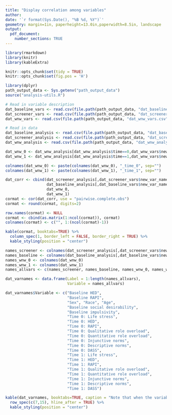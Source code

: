```yaml
---
title: "Display correlation among variables"
author: 
date: '`r format(Sys.Date(), "%B %d, %Y")`'
geometry: margin=1in, paperheight=13.0in,paperwidth=8.5in, landscape
output: 
  pdf_document:
    number_sections: TRUE
---
```



```r
library(rmarkdown)
library(knitr)
library(kableExtra)
```

```r
knitr::opts_chunk$set(tidy = TRUE)
knitr::opts_chunk$set(fig.pos = 'H')
```

```r
library(dplyr)
path_output_data <- Sys.getenv("path_output_data")
source("analysis-utils.R")

# Read in variable description
dat_baseline_vars <- read.csv(file.path(path_output_data, "dat_baseline_vars.csv"), header = TRUE)
dat_screener_vars <- read.csv(file.path(path_output_data, "dat_screener_vars.csv"), header = TRUE)
dat_wnw_vars <- read.csv(file.path(path_output_data, "dat_wnw_vars.csv"), header = TRUE)

# Read in data
dat_baseline_analysis <- read.csv(file.path(path_output_data, "dat_baseline_analysis.csv"), header = TRUE)
dat_screener_analysis <- read.csv(file.path(path_output_data, "dat_screener_analysis.csv"), header = TRUE)
dat_wnw_analysis <- read.csv(file.path(path_output_data, "dat_wnw_analysis.csv"), header = TRUE)
```


```r
dat_wnw_0 <- dat_wnw_analysis[dat_wnw_analysis$time==0,dat_wnw_vars$new_var_name]
dat_wnw_1 <- dat_wnw_analysis[dat_wnw_analysis$time==1,dat_wnw_vars$new_var_name]

colnames(dat_wnw_0) <- paste(colnames(dat_wnw_0), "_time_0", sep="")
colnames(dat_wnw_1) <- paste(colnames(dat_wnw_1), "_time_1", sep="")

dat_corr <- cbind(dat_screener_analysis[,dat_screener_vars$new_var_name],
                  dat_baseline_analysis[,dat_baseline_vars$new_var_name],
                  dat_wnw_0,
                  dat_wnw_1)
cormat <- cor(dat_corr, use = "pairwise.complete.obs")
cormat <- round(cormat, digits=2)
```


```r
row.names(cormat) <- NULL
cormat <- cbind(as.matrix(1:ncol(cormat)), cormat)
colnames(cormat) <- c("", 1:(ncol(cormat)-1))

kable(cormat, booktabs=TRUE) %>%
  column_spec(1, border_left = FALSE, border_right = TRUE) %>%
  kable_styling(position = "center")
```

\newpage


```r
names_screener <- colnames(dat_screener_analysis[,dat_screener_vars$new_var_name])
names_baseline <- colnames(dat_baseline_analysis[,dat_baseline_vars$new_var_name])
names_wnw_0 <- colnames(dat_wnw_0)
names_wnw_1 <- colnames(dat_wnw_1)
names_allvars <- c(names_screener, names_baseline, names_wnw_0, names_wnw_1)

dat_varnames <- data.frame(Label = 1:length(names_allvars),
                           Variable = names_allvars)

dat_varnames$Variable <- c("Baseline HED", 
                           "Baseline RAPI",
                           "Sex", "Race", "Age", 
                           "Baseline social desirability", 
                           "Baseline impulsivity",
                           "Time 0: Life stress",
                           "Time 0: HED",
                           "Time 0: RAPI",
                           "Time 0: Qualitative role overload",
                           "Time 0: Quantitative role overload",
                           "Time 0: Injunctive norms",
                           "Time 0: Descriptive norms",
                           "Time 0: DASS",
                           "Time 1: Life stress",
                           "Time 1: HED",
                           "Time 1: RAPI",
                           "Time 1: Qualitative role overload",
                           "Time 1: Quantitative role overload",
                           "Time 1: Injunctive norms",
                           "Time 1: Descriptive norms",
                           "Time 1: DASS")
```


```r
kable(dat_varnames, booktabs=TRUE, caption = "Note that when the variables baseline RAPI and RAPI at time 0 and 1 were used to calculate specific values within the correlation matrix, calculation of correlation was restricted to only those participants who reported (within the same survey) to have no drinking in the past month") %>%
  row_spec(c(7,15), hline_after = TRUE) %>%
  kable_styling(position = "center")
```


